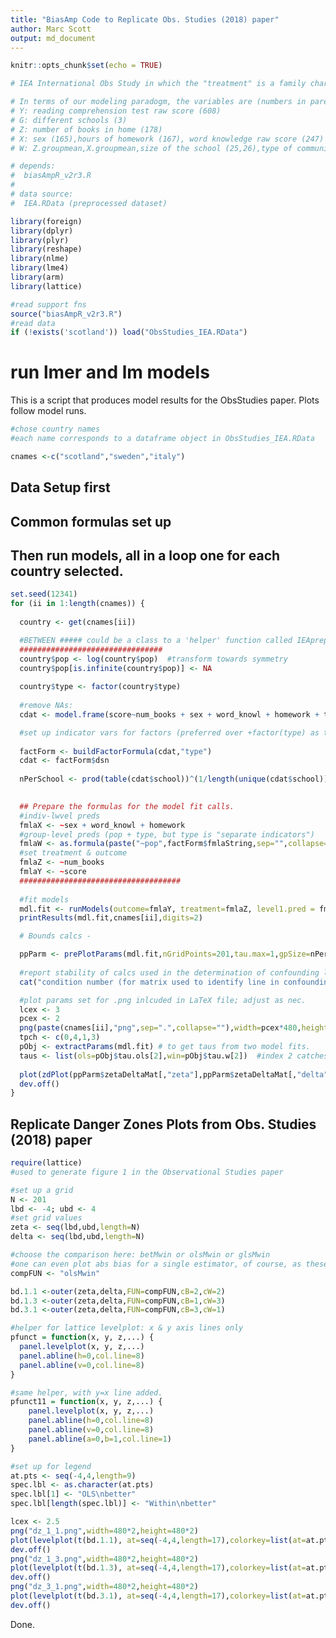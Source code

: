 ```yaml
---
title: "BiasAmp Code to Replicate Obs. Studies (2018) paper"
author: Marc Scott
output: md_document
---
```

```r
knitr::opts_chunk$set(echo = TRUE)

# IEA International Obs Study in which the "treatment" is a family characteristic (# books in home) regressed on reading comprehension score 

# In terms of our modeling paradogm, the variables are (numbers in parenthesis indicate location in original IEA file):
# Y: reading comprehension test raw score (608)
# G: different schools (3)
# Z: number of books in home (178)
# X: sex (165),hours of homework (167), word knowledge raw score (247)
# W: Z.groupmean,X.groupmean,size of the school (25,26),type of community served (18)

# depends:
#  biasAmpR_v2r3.R
#
# data source:
#  IEA.RData (preprocessed dataset)

library(foreign)
library(dplyr)
library(plyr)
library(reshape)
library(nlme)
library(lme4)
library(arm)
library(lattice)

#read support fns
source("biasAmpR_v2r3.R")
#read data
if (!exists('scotland')) load("ObsStudies_IEA.RData")
```

# run lmer and lm models

This is a script that produces model results for the ObsStudies paper. Plots follow model runs.


```r
#chose country names
#each name corresponds to a dataframe object in ObsStudies_IEA.RData 

cnames <-c("scotland","sweden","italy")

```

## Data Setup first
## Common formulas set up
## Then run models, all in a loop one for each country selected.

```r

set.seed(12341)
for (ii in 1:length(cnames)) {
    
  country <- get(cnames[ii])

  #BETWEEN ##### could be a class to a 'helper' function called IEApreprocess that takes logs, removes NAs, etc.
  ################################
  country$pop <- log(country$pop)  #transform towards symmetry
  country$pop[is.infinite(country$pop)] <- NA
  
  country$type <- factor(country$type)
  
  #remove NAs:
  cdat <- model.frame(score~num_books + sex + word_knowl + homework + type + pop + school,data=country, na.action=na.omit) 

  #set up indicator vars for factors (preferred over +factor(type) as this would require more complicated re-use of data with commands like model.matrix:
  
  factForm <- buildFactorFormula(cdat,"type")
  cdat <- factForm$dsn
   
  nPerSchool <- prod(table(cdat$school))^(1/length(unique(cdat$school))) # use geo-mean (looking for a common denominator in the bias formulas with unbalanced design; geomean an approx. proxy)

  
  ## Prepare the formulas for the model fit calls.  
  #indiv-lwvel preds
  fmlaX <- ~sex + word_knowl + homework
  #group-level preds (pop + type, but type is "separate indicators")
  fmlaW <- as.formula(paste("~pop",factForm$fmlaString,sep="",collapse=""))
  #set treatment & outcome
  fmlaZ <- ~num_books
  fmlaY <- ~score
  ####################################
  
  #fit models
  mdl.fit <- runModels(outcome=fmlaY, treatment=fmlaZ, level1.pred = fmlaX, level2.pred = fmlaW, group = ~school, data=cdat)
  printResults(mdl.fit,cnames[ii],digits=2)

  # Bounds calcs -

  ppParm <- prePlotParams(mdl.fit,nGridPoints=201,tau.max=1,gpSize=nPerSchool)
  
  #report stability of calcs used in the determination of confounding line
  cat("condition number (for matrix used to identify line in confounding space):",round(ppParm$condNum,2))

  #plot params set for .png inlcuded in LaTeX file; adjust as nec.
  lcex <- 3
  pcex <- 2
  png(paste(cnames[ii],"png",sep=".",collapse=""),width=pcex*480,height=pcex*480)
  tpch <- c(0,4,1,3)
  pObj <- extractParams(mdl.fit) # to get taus from two model fits.
  taus <- list(ols=pObj$tau.ols[2],win=pObj$tau.w[2])  #index 2 catches the CWC version of treatment Z.
  
  plot(zdPlot(ppParm$zetaDeltaMat[,"zeta"],ppParm$zetaDeltaMat[,"delta"],ppParm$parmRange,rescaleParms=c(1,1),targetVals=ppParm$bndVals,targetPch=tpch,taus=taus,cW=pObj$sigs[2,1],cB=pObj$sigs[2,2],cex=lcex))
  dev.off()
}
```

## Replicate Danger Zones Plots from Obs. Studies (2018) paper

```r
require(lattice)
#used to generate figure 1 in the Observational Studies paper

#set up a grid
N <- 201
lbd <- -4; ubd <- 4
#set grid values
zeta <- seq(lbd,ubd,length=N)
delta <- seq(lbd,ubd,length=N)

#choose the comparison here: betMwin or olsMwin or glsMwin
#one can even plot abs bias for a single estimator, of course, as these are also defined above.
compFUN <- "olsMwin"

bd.1.1 <-outer(zeta,delta,FUN=compFUN,cB=2,cW=2)
bd.1.3 <-outer(zeta,delta,FUN=compFUN,cB=1,cW=3)
bd.3.1 <-outer(zeta,delta,FUN=compFUN,cB=3,cW=1)

#helper for lattice levelplot: x & y axis lines only
pfunct = function(x, y, z,...) {
  panel.levelplot(x, y, z,...)
  panel.abline(h=0,col.line=8)
  panel.abline(v=0,col.line=8)
}

#same helper, with y=x line added.
pfunct11 = function(x, y, z,...) {
    panel.levelplot(x, y, z,...)
    panel.abline(h=0,col.line=8)
    panel.abline(v=0,col.line=8)
    panel.abline(a=0,b=1,col.line=1)
}

#set up for legend
at.pts <- seq(-4,4,length=9)
spec.lbl <- as.character(at.pts)
spec.lbl[1] <- "OLS\nbetter"
spec.lbl[length(spec.lbl)] <- "Within\nbetter"

lcex <- 2.5
png("dz_1_1.png",width=480*2,height=480*2)
plot(levelplot(t(bd.1.1), at=seq(-4,4,length=17),colorkey=list(at=at.pts,labels=list(labels=spec.lbl,cex=lcex)),scales=list(x=list(cex=lcex),y=list(cex=lcex)),panel=pfunct11,row.values=zeta,column.values=delta,xlab=list(expression(delta^{yz}),cex=lcex),ylab=list(expression(zeta^{yz}),cex=lcex)))
dev.off()
png("dz_1_3.png",width=480*2,height=480*2)
plot(levelplot(t(bd.1.3), at=seq(-4,4,length=17),colorkey=list(at=at.pts,labels=list(labels=spec.lbl,cex=lcex)),scales=list(x=list(cex=lcex),y=list(cex=lcex)),panel=pfunct,row.values=zeta,column.values=delta,xlab=list(expression(delta^{yz}),cex=lcex),ylab=list(expression(zeta^{yz}),cex=lcex)))
dev.off()
png("dz_3_1.png",width=480*2,height=480*2)
plot(levelplot(t(bd.3.1), at=seq(-4,4,length=17),colorkey=list(at=at.pts,labels=list(labels=spec.lbl,cex=lcex)),scales=list(x=list(cex=lcex),y=list(cex=lcex)),panel=pfunct,row.values=zeta,column.values=delta,xlab=list(expression(delta^{yz}),cex=lcex),ylab=list(expression(zeta^{yz}),cex=lcex)))
dev.off()
```

Done.